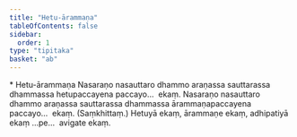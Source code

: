 ```yaml
---
title: "Hetu-ārammaṇa"
tableOfContents: false
sidebar:
  order: 1
type: "tipitaka"
basket: "ab"
---
```



<DynamicBreadcrumb />

<Paragraph type="center">
* Hetu-ārammaṇa
</Paragraph>

<Division number="88">

<Paragraph number="185">
Nasaraṇo nasauttaro dhammo araṇassa sauttarassa dhammassa hetupaccayena paccayo…  ekaṃ.
</Paragraph>

<Paragraph number="186">
Nasaraṇo nasauttaro dhammo araṇassa sauttarassa dhammassa ārammaṇapaccayena paccayo…  ekaṃ. (Saṃkhittaṃ.)
</Paragraph>

<Paragraph number="187">
Hetuyā ekaṃ, ārammaṇe ekaṃ, adhipatiyā ekaṃ …pe…  avigate ekaṃ.
</Paragraph>
</Division>
